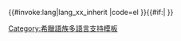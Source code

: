 <includeonly>{{#invoke:lang|lang_xx_inherit
|code=el
}}</includeonly>{{#if:{{{2|}}}|<!--{{Main other|[[Category:Instances of Lang-el using second unnamed parameter]]}}-->}}<noinclude>
{{Documentation}}[[Category:希臘語族多語言支持模板]]
</noinclude>